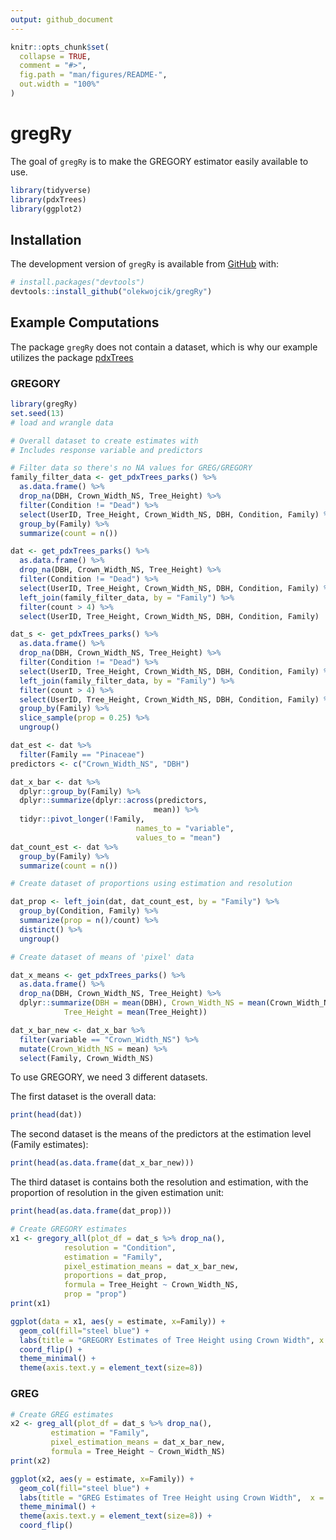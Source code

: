 ```yaml
---
output: github_document
---
```


<!-- README.md is generated from README.Rmd. Please edit that file -->

<!-- You'll still need to render `README.Rmd` regularly, to keep `README.md` up-to-date. `devtools::build_readme()` is handy for this.  -->

```r
knitr::opts_chunk$set(
  collapse = TRUE,
  comment = "#>",
  fig.path = "man/figures/README-",
  out.width = "100%"
)
```

# gregRy

<!-- badges: start -->
<!-- badges: end -->

The goal of `gregRy` is to make the GREGORY estimator easily available to use. 

```r
library(tidyverse)
library(pdxTrees)
library(ggplot2)
```

## Installation

The development version of `gregRy` is available from [GitHub](https://github.com/) with:

```r
# install.packages("devtools")
devtools::install_github("olekwojcik/gregRy")
```

## Example Computations

The package `gregRy` does not contain a dataset, which is why our example utilizes the package [pdxTrees](https://github.com/mcconvil/pdxTrees)

### GREGORY

```r
library(gregRy)
set.seed(13)
# load and wrangle data

# Overall dataset to create estimates with
# Includes response variable and predictors

# Filter data so there's no NA values for GREG/GREGORY
family_filter_data <- get_pdxTrees_parks() %>%
  as.data.frame() %>%
  drop_na(DBH, Crown_Width_NS, Tree_Height) %>%
  filter(Condition != "Dead") %>%
  select(UserID, Tree_Height, Crown_Width_NS, DBH, Condition, Family) %>%
  group_by(Family) %>%
  summarize(count = n())

dat <- get_pdxTrees_parks() %>%
  as.data.frame() %>%
  drop_na(DBH, Crown_Width_NS, Tree_Height) %>%
  filter(Condition != "Dead") %>%
  select(UserID, Tree_Height, Crown_Width_NS, DBH, Condition, Family) %>% 
  left_join(family_filter_data, by = "Family") %>%
  filter(count > 4) %>%
  select(UserID, Tree_Height, Crown_Width_NS, DBH, Condition, Family)

dat_s <- get_pdxTrees_parks() %>%
  as.data.frame() %>%
  drop_na(DBH, Crown_Width_NS, Tree_Height) %>%
  filter(Condition != "Dead") %>%
  select(UserID, Tree_Height, Crown_Width_NS, DBH, Condition, Family) %>%
  left_join(family_filter_data, by = "Family") %>%
  filter(count > 4) %>%
  select(UserID, Tree_Height, Crown_Width_NS, DBH, Condition, Family) %>%
  group_by(Family) %>%
  slice_sample(prop = 0.25) %>%
  ungroup()

dat_est <- dat %>%
  filter(Family == "Pinaceae")
predictors <- c("Crown_Width_NS", "DBH")

dat_x_bar <- dat %>%
  dplyr::group_by(Family) %>%
  dplyr::summarize(dplyr::across(predictors,
                                mean)) %>%
  tidyr::pivot_longer(!Family,
                            names_to = "variable",
                            values_to = "mean")
dat_count_est <- dat %>%
  group_by(Family) %>%
  summarize(count = n())

# Create dataset of proportions using estimation and resolution

dat_prop <- left_join(dat, dat_count_est, by = "Family") %>%
  group_by(Condition, Family) %>%
  summarize(prop = n()/count) %>%
  distinct() %>%
  ungroup()

# Create dataset of means of 'pixel' data

dat_x_means <- get_pdxTrees_parks() %>%
  as.data.frame() %>%
  drop_na(DBH, Crown_Width_NS, Tree_Height) %>%
  dplyr::summarize(DBH = mean(DBH), Crown_Width_NS = mean(Crown_Width_NS),
            Tree_Height = mean(Tree_Height))

dat_x_bar_new <- dat_x_bar %>%
  filter(variable == "Crown_Width_NS") %>%
  mutate(Crown_Width_NS = mean) %>%
  select(Family, Crown_Width_NS)
```

To use GREGORY, we need 3 different datasets. 

The first dataset is the overall data:

```r
print(head(dat))
```

The second dataset is the means of the predictors at the estimation level (Family estimates):

```r
print(head(as.data.frame(dat_x_bar_new)))
```

The third dataset is contains both the resolution and estimation, with the proportion of resolution in the given estimation unit:

```r
print(head(as.data.frame(dat_prop)))
```

```r
# Create GREGORY estimates
x1 <- gregory_all(plot_df = dat_s %>% drop_na(),
            resolution = "Condition",
            estimation = "Family",
            pixel_estimation_means = dat_x_bar_new,
            proportions = dat_prop,
            formula = Tree_Height ~ Crown_Width_NS,
            prop = "prop")
print(x1)
```

```r
ggplot(data = x1, aes(y = estimate, x=Family)) +
  geom_col(fill="steel blue") + 
  labs(title = "GREGORY Estimates of Tree Height using Crown Width", x = "Tree Family", y="Estimate") + 
  coord_flip() + 
  theme_minimal() +
  theme(axis.text.y = element_text(size=8))
```

### GREG

```r
# Create GREG estimates
x2 <- greg_all(plot_df = dat_s %>% drop_na(),
         estimation = "Family",
         pixel_estimation_means = dat_x_bar_new,
         formula = Tree_Height ~ Crown_Width_NS)
print(x2)
```

```r
ggplot(x2, aes(y = estimate, x=Family)) + 
  geom_col(fill="steel blue") +
  labs(title = "GREG Estimates of Tree Height using Crown Width",  x = "Tree Family", y="Estimate") +
  theme_minimal() +
  theme(axis.text.y = element_text(size=8)) +
  coord_flip()
```
